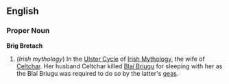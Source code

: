 ==English==

===Proper Noun===
'''Brig Bretach'''

#(''Irish mythology'') In the [[Ulster Cycle]] of [[Irish Mythology]], the wife of [[Celtchar]].  Her husband Celtchar killed [[Blaí Briugu]] for sleeping with her as the Blaí Briugu was required to do so by the latter's [[gea]]s.